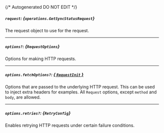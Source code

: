 {/* Autogenerated DO NOT EDIT  */}

##### `request`: *{`operations.GetSyncStatusRequest`}*
The request object to use for the request.
<Collapsible openLabel={Labels.showProperties} closeLabel={Labels.hideProperties}>
    <GetSyncStatusRequest/>
</Collapsible>

---
##### `options?`: *{`RequestOptions`}*
Options for making HTTP requests.

---
##### `options.fetchOptions?`: [*{ `RequestInit` }*](https://developer.mozilla.org/en-US/docs/Web/API/Request/Request#options)
Options that are passed to the underlying HTTP request. This can be used to inject extra headers for examples. All `Request` options, except `method` and `body`, are allowed.

---
##### `options.retries?`: *{`RetryConfig`}*
Enables retrying HTTP requests under certain failure conditions.
<Collapsible openLabel={Labels.showProperties} closeLabel={Labels.hideProperties}>
    <Retryconfig/>
</Collapsible>


